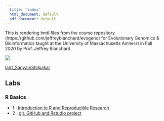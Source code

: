 ```yaml
---
  title: "index"
  html_document: default
  pdf_document: default
---
```


This is rendering hmtl files from the course repository  (https://github.com/jeffreyblanchard/evogeno) for Evolutionary Genomics & Bioinformatics taught at the University of Massachusetts Amherst in Fall 2020 by Prof. Jeffrey Blanchard

![](/Users/sanyamshilpakar/Desktop/My Docs/R workspace/Day 1 Bio 597GE/Blanchard_EvoGeno/images/HF_portrait3.png)

[lab1_SanyamShilpakar](lab2_EvoGeno.html)

## Labs

### R Basics

* 1 : [Introduction to R and Reproducible Research](EvoGeno_Lab1.html)
* 2 : [git, GitHub and Rstudio project](EvoGeno_Lab2_GitHub.html)
